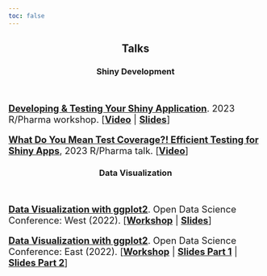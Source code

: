 ```yaml
---
toc: false
---
```


<center>
## Talks
</center>

<center>
### Shiny Development
</center>

<br>

:::{style='font-size: 1.3em;'}

[**Developing & Testing Your Shiny Application**](https://mjfrigaard.github.io/dev-test-shiny/). 2023 R/Pharma workshop. [[**Video**](https://youtu.be/HApff2wBM2I?si=_Qcl9PD3W8l7PtKQ) | [**Slides**](https://mjfrigaard.github.io/dev-test-shiny/slides/wrkshp.html#/title-slide)]

[**What Do You Mean Test Coverage?! Efficient Testing for Shiny Apps**](https://mjfrigaard.github.io/dev-test-shiny/slides/efficient-tests.html#/title-slide), 2023 R/Pharma talk. [[**Video**](https://vimeo.com/874274218/e94d61f5b5?share=copy)]

:::

<center>
### Data Visualization
</center>

<br>

:::{style='font-size: 1.3em;'}

[**Data Visualization with ggplot2**](https://odsc.com/blog/a-beginners-guide-to-ggplot2/). Open Data Science Conference: West (2022). [[**Workshop**](https://mjfrigaard.github.io/odsc-west-ggplot2-2022/) | [**Slides**](https://mjfrigaard.github.io/odsc-west-ggplot2-2022/slides/slides.html#/title-slide)]

[**Data Visualization with ggplot2**](https://odsc.com/speakers/data-visualization-with-ggplot2-3/). Open Data Science Conference: East (2022). [[**Workshop**](https://mjfrigaard.github.io/odsc-east-ggplot2-2022/) | [**Slides Part 1**](https://mjfrigaard.github.io/odsc-east-ggplot2-2022/ggplot2-slides-01.html#1) | [**Slides Part 2**](https://mjfrigaard.github.io/odsc-east-ggplot2-2022/ggplot2-slides-02.html#1)]

:::